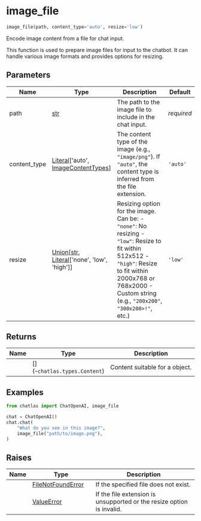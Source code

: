 # image_file { #chatlas.image_file }

```python
image_file(path, content_type='auto', resize='low')
```

Encode image content from a file for chat input.

This function is used to prepare image files for input to the chatbot. It
can handle various image formats and provides options for resizing.

## Parameters {.doc-section .doc-section-parameters}

| Name         | Type                                                                                                | Description                                                                                                                                                                                                                           | Default    |
|--------------|-----------------------------------------------------------------------------------------------------|---------------------------------------------------------------------------------------------------------------------------------------------------------------------------------------------------------------------------------------|------------|
| path         | [str](`str`)                                                                                        | The path to the image file to include in the chat input.                                                                                                                                                                              | _required_ |
| content_type | [Literal](`typing.Literal`)\[\'auto\', [ImageContentTypes](`chatlas.types.ImageContentTypes`)\]     | The content type of the image (e.g., `"image/png"`). If `"auto"`, the content type is inferred from the file extension.                                                                                                               | `'auto'`   |
| resize       | [Union](`typing.Union`)\[[str](`str`), [Literal](`typing.Literal`)\[\'none\', \'low\', \'high\'\]\] | Resizing option for the image. Can be:     - `"none"`: No resizing     - `"low"`: Resize to fit within 512x512     - `"high"`: Resize to fit within 2000x768 or 768x2000     - Custom string (e.g., `"200x200"`, `"300x200>!"`, etc.) | `'low'`    |

## Returns {.doc-section .doc-section-returns}

| Name   | Type                           | Description                                        |
|--------|--------------------------------|----------------------------------------------------|
|        | \[\](`~chatlas.types.Content`) | Content suitable for a [](`~chatlas.Turn`) object. |

## Examples {.doc-section .doc-section-examples}

```python
from chatlas import ChatOpenAI, image_file

chat = ChatOpenAI()
chat.chat(
    "What do you see in this image?",
    image_file("path/to/image.png"),
)
```

## Raises {.doc-section .doc-section-raises}

| Name   | Type                                     | Description                                                           |
|--------|------------------------------------------|-----------------------------------------------------------------------|
|        | [FileNotFoundError](`FileNotFoundError`) | If the specified file does not exist.                                 |
|        | [ValueError](`ValueError`)               | If the file extension is unsupported or the resize option is invalid. |